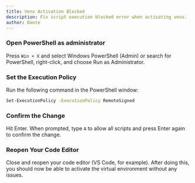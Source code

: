 ```yaml
---
title: Venv Activation Blocked
description: Fix script execution blocked error when activating venv.
author: Dante
---
```


<Steps>

### Open PowerShell as administrator

Press `Win + X` and select Windows PowerShell (Admin) or search for PowerShell,
right-click, and choose Run as Administrator.

### Set the Execution Policy

Run the following command in the PowerShell window:

```bash
Set-ExecutionPolicy -ExecutionPolicy RemoteSigned
```

### Confirm the Change

Hit Enter. When prompted, type `A` to allow all scripts and press Enter again to confirm the change.

### Reopen Your Code Editor

Close and reopen your code editor (VS Code, for example). After doing this, you should now be able
to activate the virtual environment without any issues.

</Steps>
